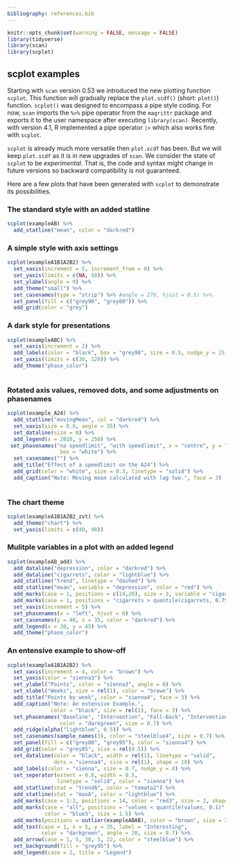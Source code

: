 ```yaml
---
bibliography: references.bib
---
```


```r
knitr::opts_chunk$set(warning = FALSE, message = FALSE)
library(tidyverse)
library(scan)
library(scplot)
```

## scplot examples

Starting with `scan` version 0.53 we introduced the new plotting function `scplot`. This function will gradually replace the `plot.scdf()` (short: `plot()`) function. `scplot()` was designed to encompass a pipe style coding. For now, `scan` imports the `%>%` pipe operator from the `magrittr` package and exports it to the user namespace after executing `library(scan)`. Recently, with version 4.1, R implemented a pipe operator `|>` which also works fine with `scplot`.

`scplot` is already much more versatile then `plot.scdf` has been. But we will keep `plot.scdf` as it is in new upgrades of `scan`. We consider the state of `scplot` to be *experimental*. That is, the code and syntax might change in future versions so backward compatibility is not guaranteed.

Here are a few plots that have been generated with `scplot` to demonstrate its possibilities.

### The standard style with an added statline

```r
scplot(exampleAB) %>%
  add_statline("mean", color = "darkred")

```

### A simple style with axis settings

```r
scplot(exampleA1B1A2B2) %>% 
  set_xaxis(increment = 5, increment_from = 0) %>%
  set_yaxis(limits = c(NA, 50)) %>%
  set_ylabel(angle = 0) %>%
  add_theme("small") %>% 
  set_casenames(type = "strip") %>% #angle = 270, hjust = 0.5) %>%
  set_panel(fill = c("grey90", "grey80")) %>%
  add_grid(color = "grey")
```

### A dark style for presentations

```r
scplot(exampleABC) %>% 
  set_xaxis(increment = 2) %>%
  add_labels(color = "black", box = "grey98", size = 0.5, nudge_y = 15) %>%
  set_yaxis(limits = c(30, 120)) %>%
  add_theme("phase_color")
 
```

### Rotated axis values, removed dots, and some adjustments on phasenames

```r
scplot(example_A24) %>% 
  add_statline("movingMean", col = "darkred") %>%
  set_xaxis(size = 0.8, angle = 35) %>%
  set_dataline(size = 0) %>%
  add_legend(x = 2010, y = 250) %>%
 set_phasenames("no speedlimit", "with speedlimit", x = "centre", y = "top", 
                 box = "white") %>%
  set_casenames("") %>%
  add_title("Effect of a speedlimit on the A24") %>%
  add_grid(color = "white", size = 0.3, linetype = "solid") %>%
  add_caption("Note: Moving mean calculated with lag two.", face = 3)
  
```

### The chart theme

```r
scplot(exampleA1B1A2B2_zvt) %>% 
  add_theme("chart") %>%
  set_yaxis(limits = c(40, 90))
```

### Mulitple variables in a plot with an added legend

```r
scplot(exampleAB_add) %>%
  add_dataline("depression", color = "darkred") %>% 
  add_dataline("cigarrets", color = "lightblue") %>%
  add_statline("trend", linetype = "dashed") %>%
  add_statline("mean", variable = "depression", color = "red") %>%
  add_marks(case = 1, positions = c(14,20), size = 3, variable = "cigarrets")%>%
  add_marks(case = 1, positions = "cigarrets > quantile(cigarrets, 0.75)", size = 3)%>%
  set_xaxis(increment = 5) %>%
  set_phasenames(x = "left", hjust = 0) %>%
  set_casenames(y = 40, x = 35, color = "darkred") %>%
  add_legend(x = 30, y = 45) %>%
  add_theme("phase_color")


```

### An entensive example to show-off

```r
scplot(exampleA1B1A2B2) %>% 
  set_xaxis(increment = 4, color = "brown") %>%
  set_yaxis(color = "sienna3") %>%
  set_ylabel("Points", color = "sienna3", angle = 0) %>%
  set_xlabel("Weeks", size = rel(1), color = "brown") %>%
  add_title("Points by week", color = "sienna4", face = 3) %>%
  add_caption("Note: An extensive Example.", 
              color = "black", size = rel(1), face = 3) %>%
  set_phasenames("Baseline", "Intervention", "Fall-Back", "Intervention_2", 
                 color = "darkgreen", size = 0.7) %>%
  add_ridge(alpha("lightblue", 0.5)) %>%
  set_casenames(sample_names(3), color = "steelblue4", size = 0.7) %>%
  set_panel(fill = c("grey80", "grey95"), color = "sienna4") %>%
  add_grid(color = "grey85", size = rel(0.5)) %>%
  set_dataline(color = "black", width = rel(1), linetype = "solid", 
               dots = "sienna4", size = rel(1), shape = 18) %>%
  add_labels(color = "sienna", size = 0.7, nudge_y = 4) %>%
  set_seperator(extent = 0.8, width = 0.5, 
                linetype = "solid", color = "sienna") %>%
  add_statline(stat = "trendA", color = "tomato2") %>%
  add_statline(stat = "maxA", color = "lightblue") %>%
  add_marks(case = 1:2, positions = 14, color = "red3", size = 2, shape = 4) %>%
  add_marks(case = "all", positions = "values < quantile(values, 0.1)", 
            color = "blue3", size = 1.5) %>%
  add_marks(positions = outlier(exampleABAB), color = "brown", size = 2) %>%
  add_text(case = 1, x = 5, y = 35, label = "Interesting", 
           color = "darkgreen", angle = 20, size = 0.7) %>%
  add_arrow(case = 1, 5, 30, 5, 22, color = "steelblue") %>%
  set_background(fill = "grey95") %>%
  add_legend(case = 2, title = "Legend")

```
